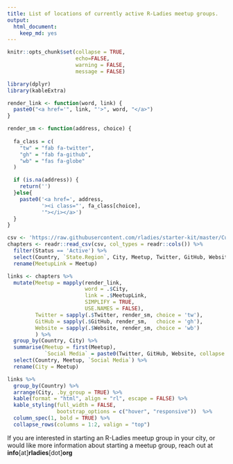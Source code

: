 ```yaml
---
title: List of locations of currently active R-Ladies meetup groups.
output:
  html_document:
    keep_md: yes
---
```


```r
knitr::opts_chunk$set(collapse = TRUE, 
                      echo=FALSE, 
                      warning = FALSE,
                      message = FALSE)

library(dplyr)
library(kableExtra)

render_link <- function(word, link) {
  paste0("<a href='", link, "'>", word, "</a>")
}

render_sm <- function(address, choice) {
  
  fa_class = c(
    "tw" = "fab fa-twitter",
    "gh" = "fab fa-github",
    "wb" = "fas fa-globe"
  )

  if (is.na(address)) {
    return('')
  }else{
    paste0('<a href=', address, 
           '><i class="', fa_class[choice],
           '"></i></a>')
  }
}
```


```r
csv <- 'https://raw.githubusercontent.com/rladies/starter-kit/master/Current-Chapters.csv'
chapters <- readr::read_csv(csv, col_types = readr::cols()) %>%
  filter(Status == 'Active') %>%
  select(Country, `State.Region`, City, Meetup, Twitter, GitHub, Website) %>%
  rename(MeetupLink = Meetup)

```

```r
links <- chapters %>% 
  mutate(Meetup = mapply(render_link, 
                         word = .$City, 
                         link = .$MeetupLink, 
                         SIMPLIFY = TRUE, 
                         USE.NAMES = FALSE),
         Twitter = sapply(.$Twitter, render_sm, choice = 'tw'),
         GitHub = sapply(.$GitHub, render_sm,   choice = 'gh'),
         Website = sapply(.$Website, render_sm, choice = 'wb')
         ) %>%
  group_by(Country, City) %>% 
  summarise(Meetup = first(Meetup), 
            `Social Media` = paste0(Twitter, GitHub, Website, collapse = '')) %>% 
  select(Country, Meetup, `Social Media`) %>%
  rename(City = Meetup)

links %>%
  group_by(Country) %>% 
  arrange(City, .by_group = TRUE) %>% 
  kable(format = "html", align = "rl", escape = FALSE) %>%
  kable_styling(full_width = FALSE, 
                bootstrap_options = c("hover", "responsive"))  %>%
  column_spec(1, bold = TRUE) %>%
  collapse_rows(columns = 1:2, valign = "top")
```

If you are interested in starting an R-Ladies meetup group in your city, or would like more information about starting a meetup group, reach out at **info**[at]**rladies**[dot]**org**

